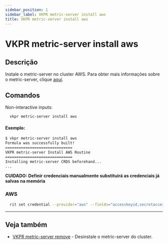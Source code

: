```yaml
---
sidebar_position: 1
sidebar_label: VKPR metric-server install aws
title: VKPR metric-server install aws
---
```


# VKPR metric-server install aws

## Descrição

Instale o metric-server no cluster AWS. Para obter mais informações sobre o metric-server, clique [aqui](https://docs.aws.amazon.com/pt_br/eks/latest/userguide/metrics-server.html).

## Comandos

Non-interactive inputs:

```bash
  vkpr metric-server install aws
```

#### Exemplo:
```bash
$ vkpr metric-server install aws
Formula was successfully built!
==============================
VKPR metric-server Install AWS Routine
==============================
Installing metric-server CRDS beforehand...                                                                     
...
```

**CUIDADO: Definir credenciais manualmente substituirá as credenciais já salvas na memória**

### AWS

```bash
  rit set credential --provider="aws" --fields="accesskeyid,secretaccesskey,region" --values="your-accesskey,your-secretaccess,your-region"
```

---

## Veja também

- [VKPR metric-server remove](/docs/commands/metric-server/remove) - Desinstale o metric-server do cluster.
